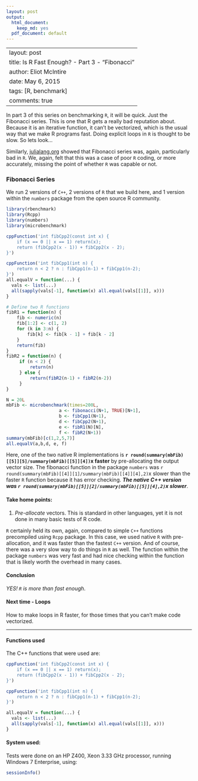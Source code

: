 ```yaml
---
layout: post
output:
  html_document:
    keep_md: yes
  pdf_document: default
---
```

---
layout: post
title: Is R Fast Enough? - Part 3 - "Fibonacci"
author: Eliot McIntire
date: May 6, 2015
tags: [R, benchmark]
comments: true
---

In part 3 of this series on benchmarking `R`, it will be quick. Just the Fibonacci series. This is one that R gets a really bad reputation about.  Because it is an iterative function, it can't be vectorized, which is the usual way that we make R programs fast. Doing explicit loops in `R` is thought to be slow. So lets look...

Similarly, [julialang.org](https://julialang.org) showed that Fibonacci series was, again, particularly bad in `R`. We, again, felt that this was a case of poor `R` coding, or more accurately, missing the point of whether `R` was capable or not.  

### Fibonacci Series

We run 2 versions of `C++`, 2 versions of `R` that we build here, and 1 version within the `numbers` package from the open source R community.

```r
library(rbenchmark)
library(Rcpp)
library(numbers)
library(microbenchmark)
```

```r
cppFunction('int fibCpp2(const int x) {
    if (x == 0 || x == 1) return(x);
    return (fibCpp2(x - 1)) + fibCpp2(x - 2);
}')

cppFunction('int fibCpp1(int n) {
    return n < 2 ? n : fibCpp1(n-1) + fibCpp1(n-2);
}')
all.equalV = function(...) {
  vals <- list(...)
  all(sapply(vals[-1], function(x) all.equal(vals[[1]], x)))
}

```


```r

# Define two R functions
fibR1 = function(n) {
    fib <- numeric(n)
    fib[1:2] <- c(1, 2)
    for (k in 3:n) {
        fib[k] <- fib[k - 1] + fib[k - 2]
    } 
    return(fib)
}
fibR2 = function(n) {
     if (n < 2) {
         return(n)
     } else {
         return(fibR2(n-1) + fibR2(n-2))
     }
}

N = 20L
mbFib <- microbenchmark(times=200L, 
                    a <- fibonacci(N+1, TRUE)[N+1], 
                    b <- fibCpp1(N+1), 
                    d <- fibCpp2(N+1), 
                    e <- fibR1(N)[N], 
                    f <- fibR2(N+1))
summary(mbFib)[c(1,2,5,7)]
all.equalV(a,b,d, e, f)
```

Here, one of the two native R implementations is **`r round(summary(mbFib)[[5]][5]/summary(mbFib)[[5]][4])`x faster** by pre-allocating the output vector size. The fibonacci function in the package `numbers` was `r round(summary(mbFib)[[4]][1]/summary(mbFib)[[4]][4],2)`x slower than the faster `R` function because it has error checking. ***The native C++ version was `r round(summary(mbFib)[[5]][2]/summary(mbFib)[[5]][4],2)`x slower***. 

#### Take home points:

1. *Pre-allocate* vectors. This is standard in other languages, yet it is not done in many basic tests of R code.

`R` certainly held its own, again, compared to simple `C++` functions precompiled using `Rcpp` package. In this case, we used native `R` with pre-allocation, and it was faster than the fastest `C++` version. And of course, there was a very slow way to do things in `R` as well. The function within the package `numbers` was very fast and had nice checking within the function that is likely worth the overhead in many cases. 

#### Conclusion

*YES! `R` is more than fast enough*.  

#### Next time - Loops

How to make loops in R faster, for those times that you can't make code vectorized.

--------------------

#### Functions used

The C++ functions that were used are:

```r
cppFunction('int fibCpp2(const int x) {
    if (x == 0 || x == 1) return(x);
    return (fibCpp2(x - 1)) + fibCpp2(x - 2);
}')

cppFunction('int fibCpp1(int n) {
    return n < 2 ? n : fibCpp1(n-1) + fibCpp1(n-2);
}')

all.equalV = function(...) {
  vals <- list(...)
  all(sapply(vals[-1], function(x) all.equal(vals[[1]], x)))
}

```

#### System used:
Tests were done on an HP Z400, Xeon 3.33 GHz processor, running Windows 7 Enterprise, using:

```r
sessionInfo()
```
